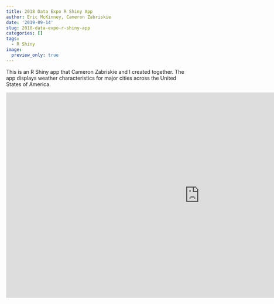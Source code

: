 ```yaml
---
title: 2018 Data Expo R Shiny App
author: Eric McKinney, Cameron Zabriskie
date: '2019-09-14'
slug: 2018-data-expo-r-shiny-app
categories: []
tags:
  - R Shiny
image:
  preview_only: true
---
```


This is an R Shiny app that Cameron Zabriskie and I created together. The app displays weather characteristics for major cities across the United States of America.

<iframe scrolling="yes" title="2018 Data Expo R Shiny App" src="https://ericmckinney.shinyapps.io/vis_project_2/" width="1056px" height="561px" style="border:0px;"> </iframe>